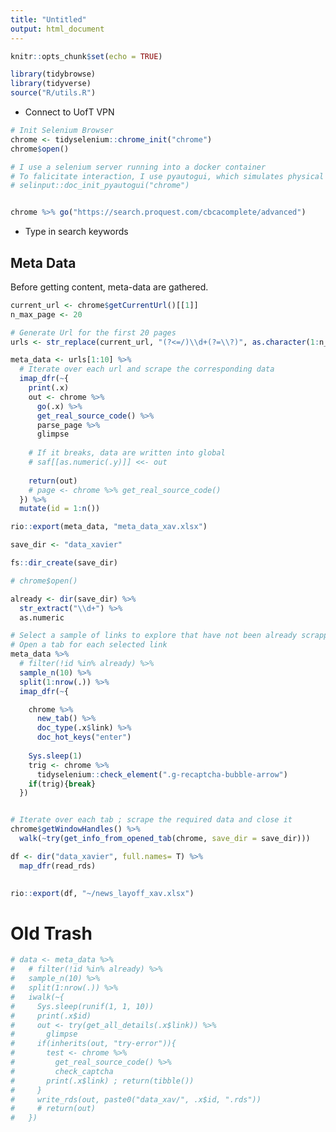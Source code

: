 ```yaml
---
title: "Untitled"
output: html_document
---
```


```r
knitr::opts_chunk$set(echo = TRUE)

```


```r
library(tidybrowse)
library(tidyverse)
source("R/utils.R")

```

+ Connect to UofT VPN

```r
# Init Selenium Browser
chrome <- tidyselenium::chrome_init("chrome")
chrome$open()

# I use a selenium server running into a docker container
# To falicitate interaction, I use pyautogui, which simulates physical mouse and keyboard input (if it is run for the first time in a container, you need to install pyautogui in the container)
# selinput::doc_init_pyautogui("chrome")


chrome %>% go("https://search.proquest.com/cbcacomplete/advanced")
```

+ Type in search keywords

## Meta Data

Before getting content, meta-data are gathered. 

```r

current_url <- chrome$getCurrentUrl()[[1]]
n_max_page <- 20

# Generate Url for the first 20 pages
urls <- str_replace(current_url, "(?<=/)\\d+(?=\\?)", as.character(1:n_max_page))

meta_data <- urls[1:10] %>%
  # Iterate over each url and scrape the corresponding data
  imap_dfr(~{
    print(.x)
    out <- chrome %>%
      go(.x) %>%
      get_real_source_code() %>%
      parse_page %>%
      glimpse
    
    # If it breaks, data are written into global
    # saf[[as.numeric(.y)]] <<- out
    
    return(out)
    # page <- chrome %>% get_real_source_code()
  }) %>%
  mutate(id = 1:n())

rio::export(meta_data, "meta_data_xav.xlsx")

```


```r

save_dir <- "data_xavier"

fs::dir_create(save_dir)

# chrome$open()

already <- dir(save_dir) %>%
  str_extract("\\d+") %>%
  as.numeric

# Select a sample of links to explore that have not been already scrapped
# Open a tab for each selected link
meta_data %>%
  # filter(!id %in% already) %>%
  sample_n(10) %>%
  split(1:nrow(.)) %>%
  imap_dfr(~{

    chrome %>% 
      new_tab() %>%
      doc_type(.x$link) %>%
      doc_hot_keys("enter")
    
    Sys.sleep(1)
    trig <- chrome %>%
      tidyselenium::check_element(".g-recaptcha-bubble-arrow")
    if(trig){break}
  })


# Iterate over each tab ; scrape the required data and close it
chrome$getWindowHandles() %>%
  walk(~try(get_info_from_opened_tab(chrome, save_dir = save_dir)))

df <- dir("data_xavier", full.names= T) %>%
  map_dfr(read_rds)
  

rio::export(df, "~/news_layoff_xav.xlsx")

```


# Old Trash

```r
# data <- meta_data %>%
#   # filter(!id %in% already) %>%
#   sample_n(10) %>%
#   split(1:nrow(.)) %>%
#   iwalk(~{
#     Sys.sleep(runif(1, 1, 10))
#     print(.x$id)
#     out <- try(get_all_details(.x$link)) %>%
#       glimpse
#     if(inherits(out, "try-error")){
#       test <- chrome %>% 
#         get_real_source_code() %>%
#         check_captcha
#       print(.x$link) ; return(tibble())
#     }
#     write_rds(out, paste0("data_xav/", .x$id, ".rds"))
#     # return(out)
#   })

```

